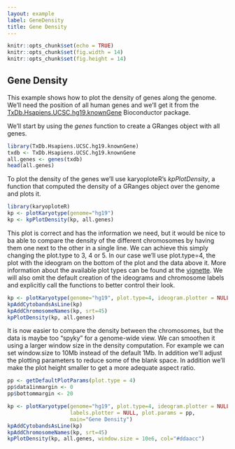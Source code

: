 ```yaml
---
layout: example
label: GeneDensity
title: Gene Density
---
```



```r
knitr::opts_chunk$set(echo = TRUE)
knitr::opts_chunk$set(fig.width = 14)
knitr::opts_chunk$set(fig.height = 14)
```

## Gene Density

This example shows how to plot the density of genes along the genome. We'll need 
the position of all human genes and we'll get it from the 
[TxDb.Hsapiens.UCSC.hg19.knownGene](https://bioconductor.org/packages/TxDb.Hsapiens.UCSC.hg19.knownGene)
Bioconductor package. 

We'll start by using the _genes_ function to create a GRanges object
with all genes.


```r
library(TxDb.Hsapiens.UCSC.hg19.knownGene)
txdb <- TxDb.Hsapiens.UCSC.hg19.knownGene
all.genes <- genes(txdb)
head(all.genes)
```

To plot the density of the genes we'll use karyoploteR's _kpPlotDensity_, 
a function that computed the density of a GRanges object over the genome 
and plots it. 

```r
library(karyoploteR)
kp <- plotKaryotype(genome="hg19")
kp <- kpPlotDensity(kp, all.genes)
```


This plot is correct and has the information we need, but it would be nice to 
ba able to compare the density of the different chromosomes by having them one
next to the other in a single line. We can achieve this simply changing the
plot.type to 3, 4 or 5. In our case we'll use plot.type=4, the plot with the 
ideogram on the bottom of the plot and the data above it. More information 
about the available plot types can be found at the [vignette](https://www.bioconductor.org/packages/devel/bioc/vignettes/karyoploteR/inst/doc/karyoploteR.html#types-of-plots).
We will also omit the default creation of the ideograms and chromosome labels
and explicitly call the functions to better control their look.

```r
kp <- plotKaryotype(genome="hg19", plot.type=4, ideogram.plotter = NULL, labels.plotter = NULL)
kpAddCytobandsAsLine(kp)
kpAddChromosomeNames(kp, srt=45)
kpPlotDensity(kp, all.genes)
```

It is now easier to compare the density between the chromosomes, but the 
data is maybe too "spyky" for a genome-wide view. We can smoothen it 
using a larger window size in the density computation. For example we can set 
window.size to 10Mb instead of the default 1Mb. In addition we'll adjust the
plotting parameters to reduce some of the blank space. In addition we'll make 
the plot height smaller to get a more adequate aspect ratio.


```r
pp <- getDefaultPlotParams(plot.type = 4)
pp$data1inmargin <- 0
pp$bottommargin <- 20

kp <- plotKaryotype(genome="hg19", plot.type=4, ideogram.plotter = NULL,
                    labels.plotter = NULL, plot.params = pp,
                    main="Gene Density")
kpAddCytobandsAsLine(kp)
kpAddChromosomeNames(kp, srt=45)
kpPlotDensity(kp, all.genes, window.size = 10e6, col="#ddaacc")
```
